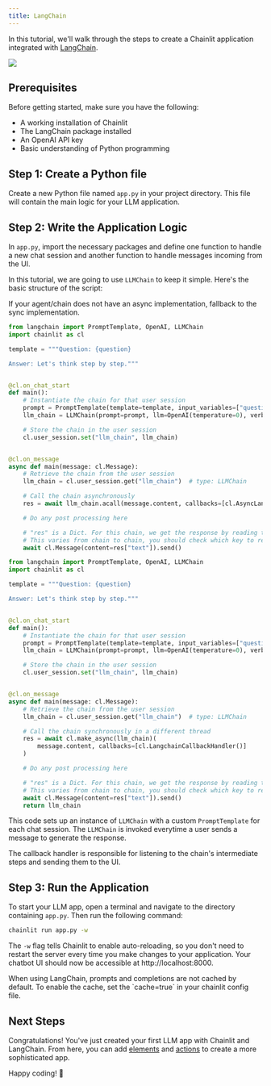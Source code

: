 ```yaml
---
title: LangChain
---
```


In this tutorial, we'll walk through the steps to create a Chainlit application integrated with [LangChain](https://github.com/hwchase17/langchain).

<Frame caption="Preview of what you will build">
  <img src="/images/langchain-example.gif" />
</Frame>

## Prerequisites

Before getting started, make sure you have the following:

- A working installation of Chainlit
- The LangChain package installed
- An OpenAI API key
- Basic understanding of Python programming

## Step 1: Create a Python file

Create a new Python file named `app.py` in your project directory. This file will contain the main logic for your LLM application.

## Step 2: Write the Application Logic

In `app.py`, import the necessary packages and define one function to handle a new chat session and another function to handle messages incoming from the UI.

In this tutorial, we are going to use `LLMChain` to keep it simple. Here's the basic structure of the script:

<Note>
  If your agent/chain does not have an async implementation, fallback to the
  sync implementation.
</Note>

<CodeGroup>

```python Async
from langchain import PromptTemplate, OpenAI, LLMChain
import chainlit as cl

template = """Question: {question}

Answer: Let's think step by step."""


@cl.on_chat_start
def main():
    # Instantiate the chain for that user session
    prompt = PromptTemplate(template=template, input_variables=["question"])
    llm_chain = LLMChain(prompt=prompt, llm=OpenAI(temperature=0), verbose=True)

    # Store the chain in the user session
    cl.user_session.set("llm_chain", llm_chain)


@cl.on_message
async def main(message: cl.Message):
    # Retrieve the chain from the user session
    llm_chain = cl.user_session.get("llm_chain")  # type: LLMChain

    # Call the chain asynchronously
    res = await llm_chain.acall(message.content, callbacks=[cl.AsyncLangchainCallbackHandler()])

    # Do any post processing here

    # "res" is a Dict. For this chain, we get the response by reading the "text" key.
    # This varies from chain to chain, you should check which key to read.
    await cl.Message(content=res["text"]).send()
```

```python Sync
from langchain import PromptTemplate, OpenAI, LLMChain
import chainlit as cl

template = """Question: {question}

Answer: Let's think step by step."""


@cl.on_chat_start
def main():
    # Instantiate the chain for that user session
    prompt = PromptTemplate(template=template, input_variables=["question"])
    llm_chain = LLMChain(prompt=prompt, llm=OpenAI(temperature=0), verbose=True)

    # Store the chain in the user session
    cl.user_session.set("llm_chain", llm_chain)


@cl.on_message
async def main(message: cl.Message):
    # Retrieve the chain from the user session
    llm_chain = cl.user_session.get("llm_chain")  # type: LLMChain

    # Call the chain synchronously in a different thread
    res = await cl.make_async(llm_chain)(
        message.content, callbacks=[cl.LangchainCallbackHandler()]
    )

    # Do any post processing here

    # "res" is a Dict. For this chain, we get the response by reading the "text" key.
    # This varies from chain to chain, you should check which key to read.
    await cl.Message(content=res["text"]).send()
    return llm_chain
```

</CodeGroup>

This code sets up an instance of `LLMChain` with a custom `PromptTemplate` for each chat session. The `LLMChain` is invoked everytime a user sends a message to generate the response.

The callback handler is responsible for listening to the chain's intermediate steps and sending them to the UI.

## Step 3: Run the Application

To start your LLM app, open a terminal and navigate to the directory containing `app.py`. Then run the following command:

```bash
chainlit run app.py -w
```

The `-w` flag tells Chainlit to enable auto-reloading, so you don't need to restart the server every time you make changes to your application. Your chatbot UI should now be accessible at http://localhost:8000.

<Warning>
  When using LangChain, prompts and completions are not cached by default. To
  enable the cache, set the `cache=true` in your chainlit config file.
</Warning>

## Next Steps

Congratulations! You've just created your first LLM app with Chainlit and LangChain. From here, you can add [elements](/chat-experience/elements) and [actions](/chat-experience/actions) to create a more sophisticated app.

Happy coding! 🎉
